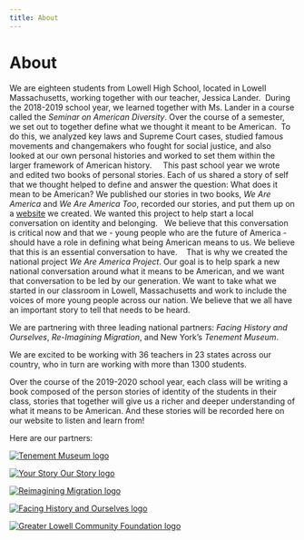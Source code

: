 ```yaml
---
title: About
---
```



<Layout>

# About

We are eighteen students from Lowell High School, located in Lowell Massachusetts, working together with our teacher, Jessica Lander.  During the 2018-2019 school year, we learned together with Ms. Lander in a course called the *Seminar on American Diversity*. Over the course of a semester, we set out to together define what we thought it meant to be American.  To do this, we analyzed key laws and Supreme Court cases, studied famous movements and changemakers who fought for social justice, and also looked at our own personal histories and worked to set them within the larger framework of American history.  
 
This past school year we wrote and edited two books of personal stories. Each of us shared a story of self that we thought helped to define and answer the question: What does it mean to be American? We published our stories in two books, *We Are America* and *We Are America Too*, recorded our stories, and put them up on a [website](https://lhsweareamerica.com) we created. We wanted this project to help start a local conversation on identity and belonging. 
 
We believe that this conversation is critical now and that we - young people who are the future of America - should have a role in defining what being American means to us. We believe that this is an essential conversation to have. 
 
That is why we created the national project *We Are America Project*. Our goal is to help spark a new national conversation around what it means to be American, and we want that conversation to be led by our generation. We want to take what we started in our classroom in Lowell, Massachusetts and work to include the voices of more young people across our nation. We believe that we all have an important story to tell that needs to be heard.

We are partnering with three leading national partners: *Facing History and Ourselves*, *Re-Imagining Migration*, and New York’s *Tenement Museum*.

We are excited to be working with 36 teachers in 23 states across our country, who in turn are working with more than 1300 students. 

Over the course of the 2019-2020 school year, each class will be writing a book composed of the person stories of identity of the students in their class, stories that together will give us a richer and deeper understanding of what it means to be American.  And these stories will be recorded here on our website to listen and learn from!

Here are our partners:

<FlexContainer>

[![Tenement Museum logo](/tenement-museum.jpg)](https://www.tenement.org/)

[![Your Story Our Story logo](/your-story-our-story.JPG)](https://yourstory.tenement.org/)

[![Reimagining Migration logo](/reimagining-migration.jpg)](https://reimaginingmigration.org/)

[![Facing History and Ourselves logo](/facing-history.jpg)](https://www.facinghistory.org/)

[![Greater Lowell Community Foundation logo](/glcf.jpg)](https://glcfoundation.org)

</FlexContainer>

</Layout>